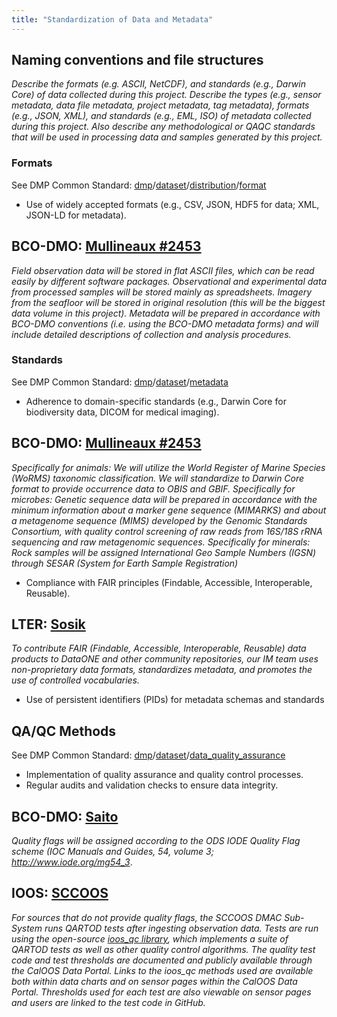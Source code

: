 ```yaml
---
title: "Standardization of Data and Metadata"
---
```


## Naming conventions and file structures

*Describe the formats (e.g. ASCII, NetCDF), and standards (e.g., Darwin Core) of data collected during this project. Describe the types (e.g., sensor metadata, data file metadata, project metadata, tag metadata), formats (e.g., JSON, XML), and standards (e.g., EML, ISO) of metadata collected during this project. Also describe any methodological or QAQC standards that will be used in processing data and samples generated by this project.  *

### Formats

See DMP Common Standard: [dmp](https://github.com/RDA-DMP-Common/RDA-DMP-Common-Standard#dmp_table)/[dataset](https://github.com/RDA-DMP-Common/RDA-DMP-Common-Standard#dataset_table)/[distribution](https://github.com/RDA-DMP-Common/RDA-DMP-Common-Standard#distribution_table)/[format](https://github.com/RDA-DMP-Common/RDA-DMP-Common-Standard#distribution_format)

-   Use of widely accepted formats (e.g., CSV, JSON, HDF5 for data; XML, JSON-LD for metadata).

::: {.callout-note}
## BCO-DMO: [Mullineaux #2453](https://drive.google.com/file/d/1-N-bHKeJbC1QTouZVT5Ae2MMSAG9CEYA/view?usp=share_link)
*Field observation data will be stored in flat ASCII files, which can be read easily by different software packages. Observational and experimental data from processed samples will be stored mainly as spreadsheets. Imagery from the seafloor will be stored in original resolution (this will be the biggest data volume in this project). Metadata will be prepared in accordance with BCO-DMO conventions (i.e. using the BCO-DMO metadata forms) and will include detailed descriptions of collection and analysis procedures.*
:::

### Standards

See DMP Common Standard: [dmp](https://github.com/RDA-DMP-Common/RDA-DMP-Common-Standard#dmp_table)/[dataset](https://github.com/RDA-DMP-Common/RDA-DMP-Common-Standard#dataset_table)/[metadata](https://github.com/RDA-DMP-Common/RDA-DMP-Common-Standard#metadata_table)

-  Adherence to domain-specific standards (e.g., Darwin Core for biodiversity data, DICOM for medical imaging).

::: {.callout-note}
## BCO-DMO: [Mullineaux #2453](https://drive.google.com/file/d/1-N-bHKeJbC1QTouZVT5Ae2MMSAG9CEYA/view?usp=share_link)
*Specifically for animals: We will utilize the World Register of Marine Species (WoRMS) taxonomic classification. We will standardize to Darwin Core format to provide occurrence data to OBIS and GBIF. Specifically for microbes: Genetic sequence data will be prepared in accordance with the minimum information about a marker gene sequence (MIMARKS) and about a metagenome sequence (MIMS) developed by the Genomic Standards Consortium, with quality control screening of raw reads from 16S/18S rRNA sequencing and raw metagenomic sequences. Specifically for minerals: Rock samples will be assigned International Geo Sample Numbers (IGSN) through SESAR (System for Earth Sample Registration)*
:::

-  Compliance with FAIR principles (Findable, Accessible, Interoperable, Reusable).

::: {.callout-note}
## LTER: [Sosik](https://drive.google.com/file/d/1-kTwz8I46snB0tfNk4U8bk8suVjF8xjG/view?usp=drive_link)
*To contribute FAIR (Findable, Accessible, Interoperable, Reusable) data products to DataONE and other community repositories, our IM team uses non-proprietary data formats, standardizes metadata, and promotes the use of controlled vocabularies.*
:::

-  Use of persistent identifiers (PIDs) for metadata schemas and standards


## QA/QC Methods

See DMP Common Standard: [dmp](https://github.com/RDA-DMP-Common/RDA-DMP-Common-Standard#dmp_table)/[dataset](https://github.com/RDA-DMP-Common/RDA-DMP-Common-Standard#dataset_table)/[data_quality_assurance](https://github.com/RDA-DMP-Common/RDA-DMP-Common-Standard#dataset_quality_assurance)

-  Implementation of quality assurance and quality control processes.
-  Regular audits and validation checks to ensure data integrity.

::: {.callout-note} 
## BCO-DMO: [Saito](https://drive.google.com/file/d/1xJ8EiH436Fr95XrIEsvyYHoQv0mErSwB/view?usp=share_link)
*Quality flags will be assigned according to the ODS IODE Quality Flag scheme (IOC Manuals and Guides, 54, volume 3; [http://www.iode.org/mg54_3](http://www.iode.org/mg54_3)*.
:::

::: {.callout-note}
## IOOS: [SCCOOS](https://sccoos.org/)
*For sources that do not provide quality flags, the SCCOOS DMAC Sub-System runs QARTOD tests after ingesting observation data. Tests are run using the open-source [ioos_qc library](https://github.com/ioos/ioos_qc), which implements a suite of QARTOD tests as well as other quality control algorithms. The quality test code and test thresholds are documented and publicly available through the CalOOS Data Portal. Links to the ioos_qc methods used are available both within data charts and on sensor pages within the CalOOS Data Portal. Thresholds used for each test are also viewable on sensor pages and users are linked to the test code in GitHub.*
:::
